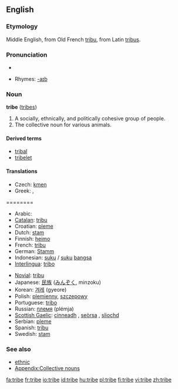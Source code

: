 ==English==

===Etymology===
Middle English, from Old French [[tribu]], from Latin [[tribus]].

===Pronunciation===
*{{audio|en-us-tribe.ogg|Audio (US)}}

*Rhymes: [[Rhymes:English:-aɪb|-aɪb]]

===Noun===
'''tribe''' ([[tribes]])

# A socially, ethnically, and politically cohesive group of people.
# The collective noun for various animals.

====Derived terms====
*[[tribal]]
*[[tribelet]]

====Translations====
{{trans-top|group of people}}
*Czech: [[kmen]] {{m}}
*Greek: {{t+|el|φύλο|n}}, {{t+|el|φυλή|f}}
{{trans-mid}}
{{trans-bottom}}

========
{{rfc-header|}}
{{top}}
*Arabic: {{ARchar|[[قبيلة]]}} {{f}}
*[[Catalan]]: [[tribu]] {{f}}
*Croatian: [[pleme]] {{n}}
*Dutch: [[stam]] {{m}}
*Finnish: [[heimo]]
*French: [[tribu]] {{f}}
*German: [[Stamm]] {{m}}
*Indonesian: [[suku]] / [[suku]] [[bangsa]]
*[[Interlingua]]: [[tribo]]
{{mid}}
*[[Novial]]: [[tribu]]
*Japanese: [[民族]] ([[みんぞく]], minzoku)
*Korean: [[겨레]] (gyeore)
*Polish: [[plemienny]], [[szczepowy]]
*Portuguese: [[tribo]] {{f}}
*Russian: [[племя]] (plémja) {{n}}
*[[Scottish Gaelic]]: [[cinneadh]] {{m}}, [[seòrsa]] {{m}}, [[sliochd]] {{m}}
*Serbian: [[pleme]] {{n}}
*Spanish: [[tribu]] {{f}}
*Swedish: [[stam]]
{{bottom}}

===See also===
*[[ethnic]]
*[[Appendix:Collective nouns]]

[[fa:tribe]]
[[fr:tribe]]
[[io:tribe]]
[[id:tribe]]
[[hu:tribe]]
[[pl:tribe]]
[[fi:tribe]]
[[vi:tribe]]
[[zh:tribe]]